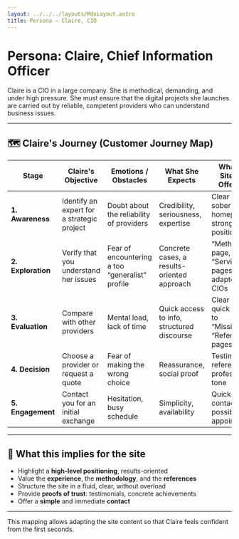 ```yaml
---
layout: ../../../layouts/MdxLayout.astro
title: Persona – Claire, CIO
---
```



# Persona: Claire, Chief Information Officer

Claire is a CIO in a large company. She is methodical, demanding, and under high pressure. She must ensure that the digital projects she launches are carried out by reliable, competent providers who can understand business issues.

---

## 🗺️ Claire's Journey (Customer Journey Map)

| Stage                      | Claire's Objective                              | Emotions / Obstacles                               | What She Expects                                 | What the Site Can Offer Her                                   |
| -------------------------- | ----------------------------------------------- | -------------------------------------------------- | ------------------------------------------------- | ------------------------------------------------------------- |
| **1. Awareness**           | Identify an expert for a strategic project      | Doubt about the reliability of providers           | Credibility, seriousness, expertise               | Clear and sober homepage, strong positioning                  |
| **2. Exploration**         | Verify that you understand her issues           | Fear of encountering a too “generalist” profile    | Concrete cases, a results-oriented approach      | “Method” page, “Services” pages adapted to CIOs               |
| **3. Evaluation**          | Compare with other providers                    | Mental load, lack of time                          | Quick access to info, structured discourse       | Clear design, quick access to “Missions”, “References” pages  |
| **4. Decision**            | Choose a provider or request a quote            | Fear of making the wrong choice                    | Reassurance, social proof                        | Testimonials, references, professional tone                   |
| **5. Engagement**          | Contact you for an initial exchange             | Hesitation, busy schedule                          | Simplicity, availability                          | Quick contact form, possibility of appointments               |

---

## 🎯 What this implies for the site

- Highlight a **high-level positioning**, results-oriented
- Value the **experience**, the **methodology**, and the **references**
- Structure the site in a fluid, clear, without overload
- Provide **proofs of trust**: testimonials, concrete achievements
- Offer a **simple** and immediate **contact**

---

This mapping allows adapting the site content so that Claire feels confident from the first seconds.
